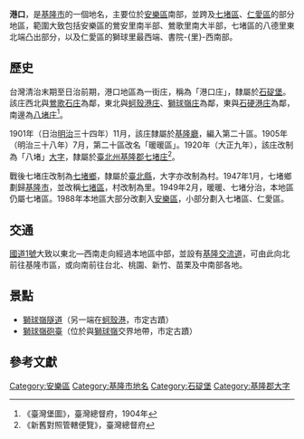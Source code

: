 {{noteTA
|1 = zh-cn:庄; zh-hk:庄; zh-tw:庄;
}}
'''港口'''，是[[基隆市|基隆市]]的一個地名，主要位於[[安樂區|安樂區]]南部，並跨及[[七堵區|七堵區]]、[[仁愛區|仁愛區]]的部分地區，範圍大致包括安樂區的鶯安里南半部、鶯歌里南大半部，七堵區的八德里東北端凸出部分，以及仁愛區的獅球里最西端、書院-{里}-西南部。

==歷史==
台灣清治末期至日治前期，港口地區為一街庄，稱為「港口庄」，隸屬於[[石碇堡|石碇堡]]。該庄西北與[[鶯歌石_(基隆市)|鶯歌石庄]]為鄰，東北與[[蚵殼港_(基隆市)|蚵殼港庄]]、[[獅球嶺庄|獅球嶺庄]]為鄰，東與[[石硬港庄|石硬港庄]]為鄰，南邊為[[八堵庄|八堵庄]]<ref>《臺灣堡圖》，臺灣總督府，1904年</ref>。

1901年（日治[[明治|明治]]三十四年）11月，該庄隸屬於[[基隆廳|基隆廳]]，編入第二十區。1905年（明治三十八年）7月，第二十區改名「暖暖區」。1920年（大正九年），該庄改制為「八堵」[[大字|大字]]，隸屬於[[臺北州|臺北州]][[基隆郡|基隆郡]][[七堵庄|七堵庄]]<ref>《新舊對照管轄便覽》，臺灣總督府</ref>。

戰後七堵庄改制為[[七堵鄉|七堵鄉]]，隸屬於[[臺北縣|臺北縣]]，大字亦改制為村。1947年1月，七堵鄉劃歸[[基隆市|基隆市]]，並改稱[[七堵區|七堵區]]，村改制為里。1949年2月，暖暖、七堵分治，本地區仍屬七堵區。1988年本地區大部分改劃入[[安樂區|安樂區]]，小部分劃入七堵區、仁愛區。

==交通==
[[中山高速公路|國道1號]]大致以東北—西南走向經過本地區中部，並設有[[基隆交流道|基隆交流道]]，可由此向北前往基隆市區，或向南前往台北、桃園、新竹、苗栗及中南部各地。

==景點==
*[[獅球嶺隧道|獅球嶺隧道]]（另一端在[[蚵殼港_(基隆市)|蚵殼港]]，市定古蹟）
*[[獅球嶺砲臺|獅球嶺砲臺]]（位於與[[獅球嶺|獅球嶺]]交界地帶，市定古蹟）

==參考文獻==
{{reflist}}

{{基隆郡}}

[[Category:安樂區|Category:安樂區]]
[[Category:基隆市地名|Category:基隆市地名]]
[[Category:石碇堡|Category:石碇堡]]
[[Category:基隆郡大字|Category:基隆郡大字]]